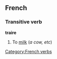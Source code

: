 ==French==
===Transitive verb===
'''traire'''
#To [[milk]] (''a cow, etc'')

[[Category:French verbs]]